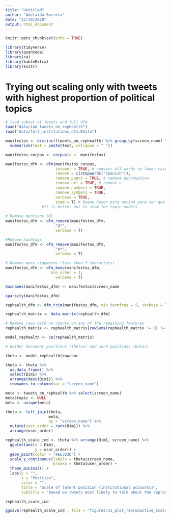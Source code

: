 ```yaml
---
title: "Untitled"
author: "Adelaida Barrera"
date: "12/19/2020"
output: html_document
---
```



```r
knitr::opts_chunk$set(echo = TRUE)

library(tidyverse)
library(quanteda)
library(ca)
library(kableExtra)
library(knitr)

```

# Trying out scaling only with tweets with highest proportion of political topics

```r

# load subset of tweets and full dfm
load("data/ind_tweets_on_rephealth")
load("data/full_institutions_dfm.Rdata")

manifestos <- distinct(tweets_on_rephealth) %>% group_by(screen_name) %>%
  summarize(text = paste(text, collapse = " "))

manifestos_corpus <- corpus(x =  manifestos)

manifestos_dfm <- dfm(manifestos_corpus,
                      tolower = TRUE, # convert all words to lower case 
                      remove = c(stopwords("spanish")),
                      remove_punct = TRUE, # remove punctuation
                      remove_url = TRUE, # remove u
                      remove_numbers = TRUE,
                      remove_symbols = TRUE,
                      verbose = TRUE,
                      stem = T) # Bueno hacer esta opción para ver que está haciendo el dfm.
                #it is better not to stem for topic models  
             
# Remove mentions (@)
manifestos_dfm <- dfm_remove(manifestos_dfm,
                      "@*",
                      verbose = T)

#Remove hashtags         
manifestos_dfm <- dfm_remove(manifestos_dfm,
                      "#*",
                      verbose = T)

# Remove more stopwords (less than 3 characters)
manifestos_dfm <- dfm_keep(manifestos_dfm,
                    min_nchar = 3,
                      verbose = T)

docnames(manifestos_dfm) <- manifestos$screen_name

sparsity(manifestos_dfm)

rephealth_dfm <- dfm_trim(manifestos_dfm, min_termfreq = 5, verbose = TRUE)

rephealth_matrix <- data.matrix(rephealth_dfm)

# Remove rows with no counts on any of the remaining features
rephealth_matrix <- rephealth_matrix[rowSums(rephealth_matrix != 0) != 0,] 

model_rephealth <- ca(rephealth_matrix)
```

```r

# Gather document positions (thetas) and word positions (betas)

theta <- model_rephealth$rowcoor

theta <- theta %>% 
  as.data.frame() %>% 
  select(Dim1) %>% 
  arrange(desc(Dim1)) %>% 
  rownames_to_column(var = "screen_name")

meta <- tweets_on_rephealth %>% select(screen_name)
meta$topic <- NULL
meta <- unique(meta)

theta <- left_join(theta, 
                   meta,
                   by = "screen_name") %>% 
  mutate(user_order = rank(Dim1)) %>% 
  arrange(user_order)

```

```r

rephealth_scale_ind <- theta %>% arrange(Dim1, screen_name) %>% 
  ggplot(aes(x = Dim1,
             y = user_order)) +
  geom_point(color = "#E63D3D") +
  scale_y_continuous(labels = theta$screen_name,
                     breaks = theta$user_order) +
  theme_minimal() +
  labs(y = "",
       x = "Position",
       color = "",
       title = "Scale of latent position (institutional accounts)",
       subtitle = "Based on tweets most likely to talk about the reproductive health topics")

rephealth_scale_ind 

ggsave(rephealth_scale_ind , file = "figures/13_plot_reproductive_scale_ins.png")
```


